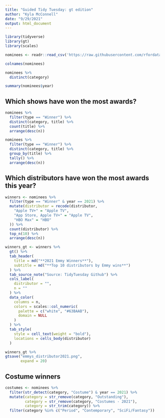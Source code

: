 ```yaml
---
title: "Guided Tidy Tuesday: gt edition"
author: "Kyla McConnell"
date: "9/29/2021"
output: html_document
---
```


```r
library(tidyverse)
library(gt)
library(scales)

nominees <- readr::read_csv('https://raw.githubusercontent.com/rfordatascience/tidytuesday/master/data/2021/2021-09-21/nominees.csv')
```

```r
colnames(nominees)
```

```r
nominees %>% 
  distinct(category)
```

```r
summary(nominees$year)
```

## Which shows have won the most awards?
```r
nominees %>% 
  filter(type == "Winner") %>% 
  distinct(category, title) %>% 
  count(title) %>% 
  arrange(desc(n))

nominees %>% 
  filter(type == "Winner") %>% 
  distinct(category, title) %>% 
  group_by(title) %>% 
  tally() %>% 
  arrange(desc(n))
```

## Which distributors have won the most awards this year?
```r
winners <- nominees %>% 
  filter(type == "Winner" & year == 2021) %>% 
  mutate(distributor = recode(distributor,
    "Apple TV+" = "Apple TV",
    "App Store, Apple TV+" = "Apple TV",
    "HBO Max" = "HBO"
  )) %>% 
  count(distributor) %>% 
  top_n(10) %>% 
  arrange(desc(n))
```

```r
winners_gt <- winners %>% 
  gt() %>% 
  tab_header(
    title = md("**2021 Emmy Winners**"),
    subtitle = md("**Top 10 distributors by Emmy wins**")
  ) %>% 
  tab_source_note("Source: TidyTuesday Github") %>% 
  cols_label(
    distributor = "",
    n = ""
  ) %>% 
  data_color(
    columns = n,
    colors = scales::col_numeric(
      palette = c("white", "#63BAAB"),
      domain = NULL
    )
  ) %>% 
  tab_style(
    style = cell_text(weight = "bold"),
    locations = cells_body(distributor)
  ) 

winners_gt %>% 
gtsave("emmys_distributor2021.png",
       expand = 20)
```


## Costume winners
```r
costumes <- nominees %>% 
  filter(str_detect(category, "Costume") & year == 2021) %>% 
  mutate(category = str_remove(category, "Outstanding"),
         category = str_remove(category, "Costumes - 2021"),
         category = str_trim(category)) %>% 
  filter(category %in% c("Period", "Contemporary", "SciFi/Fantasy"))
```


